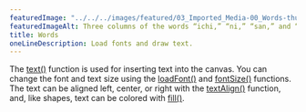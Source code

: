 ---
featuredImage: "../../../images/featured/03_Imported_Media-00_Words-thumbnail.png"
featuredImageAlt: Three columns of the words “ichi,” “ni,” “san,” and “shi” on a white background. The first column is right aligned, the middle column is center aligned, and the left column is left aligned.
title: Words
oneLineDescription: Load fonts and draw text.
---

The <a href="/reference/p5/text" target="_blank">text()</a> function is used for inserting text into the canvas.
You can change the font and text size using the <a href="/reference/p5/loadFont" target="_blank">loadFont()</a>
and <a href="/reference/p5/fontSize" target="_blank">fontSize()</a> functions.
The text can be aligned left, center, or right with the <a href="/reference/p5/textAlign" target="_blank">textAlign()</a>
function, and, like shapes, text can be colored with <a href="/reference/p5/fill" target="_blank">fill()</a>.